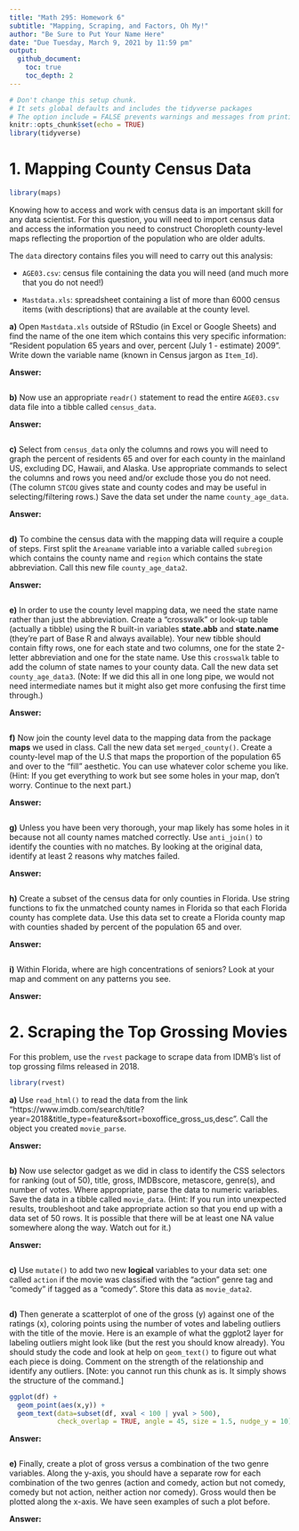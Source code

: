```yaml
---
title: "Math 295: Homework 6"
subtitle: "Mapping, Scraping, and Factors, Oh My!"
author: "Be Sure to Put Your Name Here"  
date: "Due Tuesday, March 9, 2021 by 11:59 pm"
output: 
  github_document: 
    toc: true
    toc_depth: 2
---
```



```r
# Don't change this setup chunk. 
# It sets global defaults and includes the tidyverse packages
# The option include = FALSE prevents warnings and messages from printing to your report.
knitr::opts_chunk$set(echo = TRUE)
library(tidyverse)
```


# 1. Mapping County Census Data  

```r
library(maps)
```

Knowing how to access and work with census data is an important skill for any data scientist. For this question, you will need to import census data and access the information you need to construct Choropleth county-level maps reflecting the proportion of the population who are older adults. 

The `data` directory contains files you will need to carry out this analysis:  

* `AGE03.csv`: census file containing the data you will need (and much more that you do not need!)  

* `Mastdata.xls`: spreadsheet containing a list of more than 6000 census items (with descriptions) that are available at the county level.  

**a)** Open `Mastdata.xls` outside of RStudio (in Excel or Google Sheets) and find the name of the one item which contains this very specific information:  "Resident population 65 years and over, percent (July 1 - estimate) 2009". Write down the variable name (known in Census jargon as `Item_Id`).  

**Answer:**  

```r

```

**b)** Now use an appropriate `readr()` statement to read the entire `AGE03.csv` data file into a tibble called `census_data`.  

**Answer:**  

```r

```

**c)** Select from `census_data` only the columns and rows you will need to graph the percent of residents 65 and over for each county in the mainland US, excluding DC, Hawaii, and Alaska. Use appropriate commands to select the columns and rows you need and/or exclude those you do not need. (The column `STCOU` gives state and county codes and may be useful in selecting/filtering rows.) Save the data set under the name `county_age_data`.    

**Answer:**  

```r

```


**d)** To combine the census data with the mapping data will require a couple of steps. First split the `Areaname` variable into a variable called `subregion` which contains the county name and `region` which contains the state abbreviation.  Call this new file `county_age_data2`. 

**Answer:**  

```r

```


**e)** In order to use the county level mapping data, we need the state name rather than just the abbreviation. Create a "crosswalk" or look-up table (actually a tibble) using the R built-in variables **state.abb** and **state.name** (they're part of Base R and always available). Your new tibble should contain fifty rows, one for each state and two columns, one for the state 2-letter abbreviation and one for the state name.  Use this `crosswalk` table to add the column of state names to your county data. Call the new data set `county_age_data3`. (Note: If we did this all in one long pipe, we would not need intermediate names but it might also get more confusing the first time through.)

**Answer:**  

```r

```


**f)** Now join the county level data to the mapping data from the package **maps** we used in class. Call the new data set `merged_county()`.  Create a county-level map of the U.S that maps the proportion of the population 65 and over to the "fill" aesthetic. You can use whatever color scheme you like.  (Hint: If you get everything to work but see some holes in your map, don't worry. Continue to the next part.)

**Answer:**  

```r

```


**g)** Unless you have been very thorough, your map likely has some holes in it because not all county names matched correctly. Use `anti_join()` to identify the counties with no matches. By looking at the original data, identify at least 2 reasons why matches failed.

**Answer:**  

```r

```



**h)** Create a subset of the census data for only counties in Florida. Use string functions to fix the unmatched county names in Florida so that each Florida county has complete data. Use this data set to create a Florida county map with counties shaded by percent of the population 65 and over.  

**Answer:**  

```r

```


**i)** Within Florida, where are high concentrations of seniors? Look at your map and comment on any patterns you see.  

**Answer:**  



# 2. Scraping the Top Grossing Movies  

For this problem, use the `rvest` package to scrape data from IDMB's list of top grossing films released in 2018.

```r
library(rvest)
```

**a)** Use `read_html()` to read the data from the link "https://www.imdb.com/search/title?year=2018&title_type=feature&sort=boxoffice_gross_us,desc". Call the object you created `movie_parse`.

**Answer:**  

```r

```


**b)** Now use selector gadget as we did in class to identify the CSS selectors for ranking (out of 50), title, gross, IMDBscore, metascore, genre(s), and number of votes. Where appropriate, parse the data to numeric variables.  Save the data in a tibble called `movie_data`.  (Hint: If you run into unexpected results, troubleshoot and take appropriate action so that you end up with a data set of 50 rows. It is possible that there will be at least one NA value somewhere along the way. Watch out for it.)

**Answer:**  

```r

```

**c)** Use `mutate()` to add two new **logical** variables to your data set: one called `action` if the movie was classified with the "action" genre tag and "comedy" if tagged as a "comedy".  Store this data as `movie_data2`.   


```r

```


**d)** Then generate a scatterplot of one of the gross (y) against one of the ratings (x), coloring points using the number of votes and labeling outliers with the title of the movie. Here is an example of what the ggplot2 layer for labeling outliers might look like (but the rest you should know already). You should study the code and look at help on `geom_text()` to figure out what each piece is doing. Comment on the strength of the relationship and identify any outliers. [Note: you cannot run this chunk as is. It simply shows the structure of the command.] 

```r
ggplot(df) + 
  geom_point(aes(x,y)) + 
  geom_text(data=subset(df, xval < 100 | yval > 500), 
            check_overlap = TRUE, angle = 45, size = 1.5, nudge_y = 10)
```

**Answer:**  

```r

```


**e)** Finally, create a plot of gross versus a combination of the two genre variables. Along the y-axis, you should have a separate row for each combination of the two genres (action and comedy, action but not comedy, comedy but not action, neither action nor comedy). Gross would then be plotted along the x-axis. We have seen examples of such a plot before. 

**Answer:**  

```r

```

